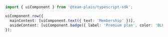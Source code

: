 ```ts
import { uiComponent } from '@team-plain/typescript-sdk';

uiComponent.row({
  mainContent: [uiComponent.text({ text: 'Membership' })],
  asideContent: [uiComponent.badge({ label: 'Premium plan', color: 'BLUE' })],
});
```
